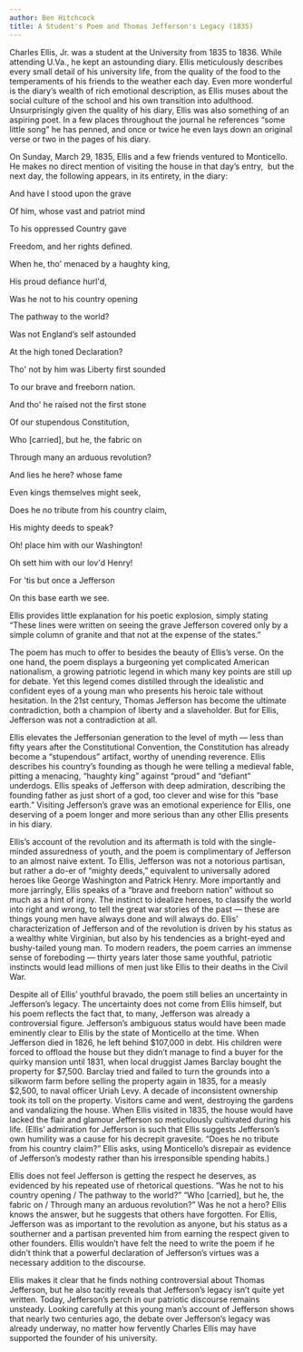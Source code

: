 ```yaml
---
author: Ben Hitchcock
title: A Student's Poem and Thomas Jefferson's Legacy (1835)
---
```

Charles Ellis, Jr. was a student at the University from 1835 to 1836. While attending U.Va., he kept an astounding diary. Ellis meticulously describes every small detail of his university life, from the quality of the food to the temperaments of his friends to the weather each day. Even more wonderful is the diary’s wealth of rich emotional description, as Ellis muses about the social culture of the school and his own transition into adulthood. Unsurprisingly given the quality of his diary, Ellis was also something of an aspiring poet. In a few places throughout the journal he references “some little song” he has penned, and once or twice he even lays down an original verse or two in the pages of his diary. 

On Sunday, March 29, 1835, Ellis and a few friends ventured to Monticello. He makes no direct mention of visiting the house in that day’s entry,  but the next day, the following appears, in its entirety, in the diary:

And have I stood upon the grave 

Of him, whose vast and patriot mind 

To his oppressed Country gave 

Freedom, and her rights defined. 

When he, tho' menaced by a haughty king, 

His proud defiance hurl'd, 

Was he not to his country opening 

The pathway to the world? 

Was not England’s self astounded 

At the high toned Declaration? 

Tho' not by him was Liberty first sounded 

To our brave and freeborn nation.

And tho' he raised not the first stone 

Of our stupendous Constitution, 

Who \[carried\], but he, the fabric on 

Through many an arduous revolution? 

And lies he here? whose fame 

Even kings themselves might seek, 

Does he no tribute from his country claim, 

His mighty deeds to speak? 

Oh! place him with our Washington! 

Oh sett him with our lov'd Henry! 

For 'tis but once a Jefferson 

On this base earth we see.

Ellis provides little explanation for his poetic explosion, simply stating “These lines were written on seeing the grave Jefferson covered only by a simple column of granite and that not at the expense of the states.” 

The poem has much to offer to besides the beauty of Ellis’s verse. On the one hand, the poem displays a burgeoning yet complicated American nationalism, a growing patriotic legend in which many key points are still up for debate. Yet this legend comes distilled through the idealistic and confident eyes of a young man who presents his heroic tale without hesitation. In the 21st century, Thomas Jefferson has become the ultimate contradiction, both a champion of liberty and a slaveholder. But for Ellis, Jefferson was not a contradiction at all. 

Ellis elevates the Jeffersonian generation to the level of myth — less than fifty years after the Constitutional Convention, the Constitution has already become a “stupendous” artifact, worthy of unending reverence. Ellis describes his country’s founding as though he were telling a medieval fable, pitting a menacing, “haughty king” against “proud” and “defiant” underdogs. Ellis speaks of Jefferson with deep admiration, describing the founding father as just short of a god, too clever and wise for this “base earth.” Visiting Jefferson’s grave was an emotional experience for Ellis, one deserving of a poem longer and more serious than any other Ellis presents in his diary.

Ellis’s account of the revolution and its aftermath is told with the single-minded assuredness of youth, and the poem is complimentary of Jefferson to an almost naive extent. To Ellis, Jefferson was not a notorious partisan, but rather a do-er of “mighty deeds,” equivalent to universally adored heroes like George Washington and Patrick Henry. More importantly and more jarringly, Ellis speaks of a “brave and freeborn nation” without so much as a hint of irony. The instinct to idealize heroes, to classify the world into right and wrong, to tell the great war stories of the past — these are things young men have always done and will always do. Ellis’ characterization of Jefferson and of the revolution is driven by his status as a wealthy white Virginian, but also by his tendencies as a bright-eyed and bushy-tailed young man. To modern readers, the poem carries an immense sense of foreboding — thirty years later those same youthful, patriotic instincts would lead millions of men just like Ellis to their deaths in the Civil War.  

Despite all of Ellis’ youthful bravado, the poem still belies an uncertainty in Jefferson’s legacy. The uncertainty does not come from Ellis himself, but his poem reflects the fact that, to many, Jefferson was already a controversial figure. Jefferson’s ambiguous status would have been made eminently clear to Ellis by the state of Monticello at the time. When Jefferson died in 1826, he left behind $107,000 in debt. His children were forced to offload the house but they didn’t manage to find a buyer for the quirky mansion until 1831, when local druggist James Barclay bought the property for $7,500. Barclay tried and failed to turn the grounds into a silkworm farm before selling the property again in 1835, for a measly $2,500, to naval officer Uriah Levy. A decade of inconsistent ownership took its toll on the property. Visitors came and went, destroying the gardens and vandalizing the house. When Ellis visited in 1835, the house would have lacked the flair and glamour Jefferson so meticulously cultivated during his life. (Ellis’ admiration for Jefferson is such that Ellis suggests Jefferson’s own humility was a cause for his decrepit gravesite. “Does he no tribute from his country claim?” Ellis asks, using Monticello’s disrepair as evidence of Jefferson’s modesty rather than his irresponsible spending habits.) 

Ellis does not feel Jefferson is getting the respect he deserves, as evidenced by his repeated use of rhetorical questions. “Was he not to his country opening / The pathway to the world?” “Who \[carried\], but he, the fabric on / Through many an arduous revolution?” Was he not a hero? Ellis knows the answer, but he suggests that others have forgotten. For Ellis, Jefferson was as important to the revolution as anyone, but his status as a southerner and a partisan prevented him from earning the respect given to other founders. Ellis wouldn’t have felt the need to write the poem if he didn’t think that a powerful declaration of Jefferson’s virtues was a necessary addition to the discourse.

Ellis makes it clear that he finds nothing controversial about Thomas Jefferson, but he also tacitly reveals that Jefferson’s legacy isn’t quite yet written. Today, Jefferson’s perch in our patriotic discourse remains unsteady. Looking carefully at this young man’s account of Jefferson shows that nearly two centuries ago, the debate over Jefferson’s legacy was already underway, no matter how fervently Charles Ellis may have supported the founder of his university.